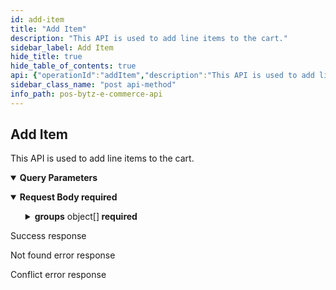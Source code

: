 ```yaml
---
id: add-item
title: "Add Item"
description: "This API is used to add line items to the cart."
sidebar_label: Add Item
hide_title: true
hide_table_of_contents: true
api: {"operationId":"addItem","description":"This API is used to add line items to the cart.","parameters":[{"name":"cartId","required":true,"in":"query","description":"The unique id of the cart.","schema":{}}],"requestBody":{"required":true,"content":{"application/json":{"schema":{"type":"object","properties":{"id":{"type":"number","description":"ID of the line items in the cart."},"locationId":{"type":"number","description":"An unique ID of the location."},"priceCategoryId":{"type":"number","description":"An unique ID of the price category."},"quantity":{"type":"number","description":"Quantity of the line item to be added in cart."},"price":{"type":"number","description":"Price of the line item to be added in cart."},"groups":{"type":"array","items":{"type":"object","properties":{"id":{"type":"number","description":"An unique id of the group."},"itemId":{"type":"number","description":"An unique id of the item."},"quantity":{"type":"number","description":"Quantity of the items in the group."}},"required":["id","itemId","quantity"]}}},"required":["id","locationId","quantity","groups"]}}}},"responses":{"200":{"description":"Success response","content":{"application/json":{"example":{"statusCode":200,"data":{"_id":"632488c1d491729ad937ac7d","locationId":1364,"bill":{"subtotal":180,"tax":0,"taxes":[],"discount":0,"discounts":[],"charge":0,"charges":[],"roundOff":0,"total":180},"items":[{"_id":"632d9628841f6eea1486d359","variation":{"_id":352183,"name":"Tomato Basil Penne Pasta"},"item":{"_id":343468,"name":"Penne Pasta"},"category":{"_id":34259,"name":"Pasta"},"inventoryId":363731,"name":"Tomato Basil Penne Pasta","quantity":1,"price":180,"mrp":0,"groups":[],"subtotal":180,"tax":0,"discount":0,"total":180,"taxes":[],"discounts":[]}],"__v":0}}}}},"404":{"description":"Not found error response","content":{"application/json":{"example":{"statusCode":400,"message":"item / inventory  not found","error":"Bad Request"}}}},"409":{"description":"Conflict error response","content":{"application/json":{"example":{"statusCode":409,"message":"Your cart contains items of another store","error":"Conflict"}}}}},"tags":["Carts"],"security":[{"oauth2":["carts:read","carts:write"]}],"method":"post","path":"/v1/carts/item","servers":[],"securitySchemes":{"oauth2":{"type":"oauth2","flows":{"clientCredentials":{"tokenUrl":"https://gateway-api.smartbytz.com/ecommerce/oauth2/token","scopes":["store:read","categories:read","items:read","users:read","users:write","carts:read","carts:write","orders:read","orders:write","search:read"]}}}},"jsonRequestBodyExample":{"id":0,"locationId":0,"priceCategoryId":0,"quantity":0,"price":0,"groups":[{"id":0,"itemId":0,"quantity":0}]},"info":{"title":"PosBytz E-Commerce API","description":"Whether you&apos;re building a custom-branded storefront or looking for ways to extend Posbytz, the following guide will help you achieve your goals.","version":"1.0","contact":{}},"postman":{"name":"Add Item","description":{"content":"This API is used to add line items to the cart.","type":"text/plain"},"url":{"path":["v1","carts","item"],"host":["{{baseUrl}}"],"query":[{"disabled":false,"description":{"content":"(Required) The unique id of the cart.","type":"text/plain"},"key":"cartId","value":""}],"variable":[]},"header":[{"key":"Content-Type","value":"application/json"},{"key":"Accept","value":"application/json"}],"method":"POST","body":{"mode":"raw","raw":"\"\"","options":{"raw":{"language":"json"}}},"auth":{"type":"oauth2","oauth2":[]}}}
sidebar_class_name: "post api-method"
info_path: pos-bytz-e-commerce-api
---
```



## Add Item



This API is used to add line items to the cart.

<details style={{"marginBottom":"1rem"}} data-collapsed={false} open={true}><summary style={{}}><strong>Query Parameters</strong></summary><div><ul><ParamsItem className={"paramsItem"} param={{"name":"cartId","required":true,"in":"query","description":"The unique id of the cart.","schema":{}}}></ParamsItem></ul></div></details><MimeTabs><TabItem label={"application/json"} value={"application/json-schema"}><details style={{}} data-collapsed={false} open={true}><summary style={{"textAlign":"left"}}><strong>Request Body</strong><strong style={{"fontSize":"var(--ifm-code-font-size)","color":"var(--openapi-required)"}}> required</strong></summary><div style={{"textAlign":"left","marginLeft":"1rem"}}></div><ul style={{"marginLeft":"1rem"}}><SchemaItem collapsible={false} name={"id"} required={true} schemaDescription={"ID of the line items in the cart."} schemaName={"number"} qualifierMessage={undefined} defaultValue={undefined}></SchemaItem><SchemaItem collapsible={false} name={"locationId"} required={true} schemaDescription={"An unique ID of the location."} schemaName={"number"} qualifierMessage={undefined} defaultValue={undefined}></SchemaItem><SchemaItem collapsible={false} name={"priceCategoryId"} required={false} schemaDescription={"An unique ID of the price category."} schemaName={"number"} qualifierMessage={undefined} defaultValue={undefined}></SchemaItem><SchemaItem collapsible={false} name={"quantity"} required={true} schemaDescription={"Quantity of the line item to be added in cart."} schemaName={"number"} qualifierMessage={undefined} defaultValue={undefined}></SchemaItem><SchemaItem collapsible={false} name={"price"} required={false} schemaDescription={"Price of the line item to be added in cart."} schemaName={"number"} qualifierMessage={undefined} defaultValue={undefined}></SchemaItem><SchemaItem collapsible={true} className={"schemaItem"}><details style={{}}><summary style={{}}><strong>groups</strong><span style={{"opacity":"0.6"}}> object[]</span><strong style={{"fontSize":"var(--ifm-code-font-size)","color":"var(--openapi-required)"}}> required</strong></summary><div style={{"marginLeft":"1rem"}}><SchemaItem collapsible={false} name={"id"} required={true} schemaDescription={"An unique id of the group."} schemaName={"number"} qualifierMessage={undefined} defaultValue={undefined}></SchemaItem><SchemaItem collapsible={false} name={"itemId"} required={true} schemaDescription={"An unique id of the item."} schemaName={"number"} qualifierMessage={undefined} defaultValue={undefined}></SchemaItem><SchemaItem collapsible={false} name={"quantity"} required={true} schemaDescription={"Quantity of the items in the group."} schemaName={"number"} qualifierMessage={undefined} defaultValue={undefined}></SchemaItem></div></details></SchemaItem></ul></details></TabItem></MimeTabs><div><ApiTabs><TabItem label={"200"} value={"200"}><div>

Success response

</div><div><MimeTabs groupId={"mime-type"}><TabItem label={"application/json"} value={"application/json"}><SchemaTabs groupId={"schema-tabs"}><TabItem label={"Example"} value={"Example"}><ResponseSamples responseExample={"{\n  \"statusCode\": 200,\n  \"data\": {\n    \"_id\": \"632488c1d491729ad937ac7d\",\n    \"locationId\": 1364,\n    \"bill\": {\n      \"subtotal\": 180,\n      \"tax\": 0,\n      \"taxes\": [],\n      \"discount\": 0,\n      \"discounts\": [],\n      \"charge\": 0,\n      \"charges\": [],\n      \"roundOff\": 0,\n      \"total\": 180\n    },\n    \"items\": [\n      {\n        \"_id\": \"632d9628841f6eea1486d359\",\n        \"variation\": {\n          \"_id\": 352183,\n          \"name\": \"Tomato Basil Penne Pasta\"\n        },\n        \"item\": {\n          \"_id\": 343468,\n          \"name\": \"Penne Pasta\"\n        },\n        \"category\": {\n          \"_id\": 34259,\n          \"name\": \"Pasta\"\n        },\n        \"inventoryId\": 363731,\n        \"name\": \"Tomato Basil Penne Pasta\",\n        \"quantity\": 1,\n        \"price\": 180,\n        \"mrp\": 0,\n        \"groups\": [],\n        \"subtotal\": 180,\n        \"tax\": 0,\n        \"discount\": 0,\n        \"total\": 180,\n        \"taxes\": [],\n        \"discounts\": []\n      }\n    ],\n    \"__v\": 0\n  }\n}"} language={"json"}></ResponseSamples></TabItem></SchemaTabs></TabItem></MimeTabs></div></TabItem><TabItem label={"404"} value={"404"}><div>

Not found error response

</div><div><MimeTabs groupId={"mime-type"}><TabItem label={"application/json"} value={"application/json"}><SchemaTabs groupId={"schema-tabs"}><TabItem label={"Example"} value={"Example"}><ResponseSamples responseExample={"{\n  \"statusCode\": 400,\n  \"message\": \"item / inventory  not found\",\n  \"error\": \"Bad Request\"\n}"} language={"json"}></ResponseSamples></TabItem></SchemaTabs></TabItem></MimeTabs></div></TabItem><TabItem label={"409"} value={"409"}><div>

Conflict error response

</div><div><MimeTabs groupId={"mime-type"}><TabItem label={"application/json"} value={"application/json"}><SchemaTabs groupId={"schema-tabs"}><TabItem label={"Example"} value={"Example"}><ResponseSamples responseExample={"{\n  \"statusCode\": 409,\n  \"message\": \"Your cart contains items of another store\",\n  \"error\": \"Conflict\"\n}"} language={"json"}></ResponseSamples></TabItem></SchemaTabs></TabItem></MimeTabs></div></TabItem></ApiTabs></div>
      